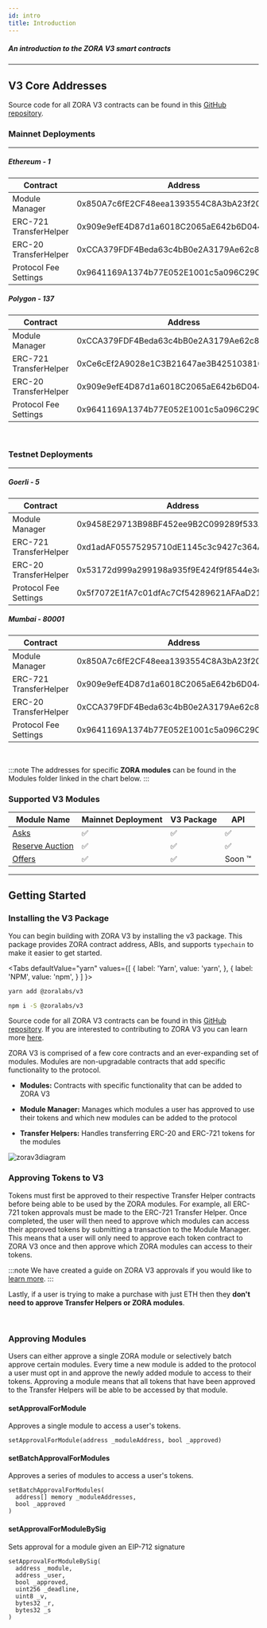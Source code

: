 ```yaml
---
id: intro
title: Introduction
---
```


##### An introduction to the ZORA V3 smart contracts

---
## V3 Core Addresses

Source code for all ZORA V3 contracts can be found in this [GitHub repository](https://github.com/ourzora/v3).

### Mainnet Deployments
---
##### Ethereum - 1
| **Contract**            | **Address**                                |
| ------------            | ------------------------------------------ |
| Module Manager          | 0x850A7c6fE2CF48eea1393554C8A3bA23f20CC401  |
| ERC-721 TransferHelper  | 0x909e9efE4D87d1a6018C2065aE642b6D0447bc91  |
| ERC-20 TransferHelper   | 0xCCA379FDF4Beda63c4bB0e2A3179Ae62c8716794  |
| Protocol Fee Settings   | 0x9641169A1374b77E052E1001c5a096C29Cd67d35  |

##### Polygon - 137
| **Contract**            | **Address**                                |
| ------------            | ------------------------------------------ |
| Module Manager          | 0xCCA379FDF4Beda63c4bB0e2A3179Ae62c8716794 |
| ERC-721 TransferHelper  | 0xCe6cEf2A9028e1C3B21647ae3B4251038109f42a |
| ERC-20 TransferHelper   | 0x909e9efE4D87d1a6018C2065aE642b6D0447bc91 |
| Protocol Fee Settings   | 0x9641169A1374b77E052E1001c5a096C29Cd67d35 |

<br/>

### Testnet Deployments
---

##### Goerli - 5
| **Contract**            | **Address**                                |
| ------------            | ------------------------------------------ |
| Module Manager          | 0x9458E29713B98BF452ee9B2C099289f533A5F377 |
| ERC-721 TransferHelper  | 0xd1adAF05575295710dE1145c3c9427c364A70a7f |
| ERC-20 TransferHelper   | 0x53172d999a299198a935f9E424f9f8544e3d4292 |
| Protocol Fee Settings   | 0x5f7072E1fA7c01dfAc7Cf54289621AFAaD2184d0 |


##### Mumbai - 80001
| **Contract**            | **Address**                                |
| ------------            | ------------------------------------------ |
| Module Manager          | 0x850A7c6fE2CF48eea1393554C8A3bA23f20CC401 |
| ERC-721 TransferHelper  | 0x909e9efE4D87d1a6018C2065aE642b6D0447bc91 |
| ERC-20 TransferHelper   | 0xCCA379FDF4Beda63c4bB0e2A3179Ae62c8716794 |
| Protocol Fee Settings   | 0x9641169A1374b77E052E1001c5a096C29Cd67d35 |

<br/> 

:::note
The addresses for specific **ZORA modules** can be found in the Modules folder linked in the chart below.
:::

### Supported V3 Modules

| Module Name                                                                  | Mainnet Deployment | V3 Package | API          |
|------------------------------------------------------------------------------|--------------------|------------|--------------|
| [Asks](./modules/Asks/zora-v3-asks-intro)                                    |     ✅             |   ✅        |    ✅        |  
| [Reserve Auction](./modules/ReserveAuctions/zora-v3-reserve-auctions-intro)  |     ✅             |   ✅        |    ✅        | 
| [Offers](./modules/Offers/zora-v3-offers-latest)                             |     ✅             |   ✅        |   Soon ™️     | 

---

## Getting Started

### Installing the V3 Package
You can begin building with ZORA V3 by installing the v3 package. 
This package provides ZORA contract address, ABIs, and supports `typechain` to make it easier to get started.

<Tabs
  defaultValue="yarn"
  values={[
    { label: 'Yarn', value: 'yarn', },
    { label: 'NPM', value: 'npm', }
  ]
}>
<TabItem value="yarn">

```bash
yarn add @zoralabs/v3
```

</TabItem>
<TabItem value="npm">

```bash
npm i -S @zoralabs/v3
```

</TabItem>
</Tabs>

Source code for all ZORA V3 contracts can be found in this [GitHub repository](https://github.com/ourzora/v3).
If you are interested to contributing to ZORA V3 you can learn more [here](https://github.com/ourzora/v3#contributing).


ZORA V3 is comprised of a few core contracts and an ever-expanding set of modules. 
Modules are non-upgradable contracts that add specific functionality to the protocol.

* **Modules:** Contracts with specific functionality that can be added to ZORA V3

* **Module Manager:** Manages which modules a user has approved to use their tokens and which new modules can be added to the protocol

* **Transfer Helpers:** Handles transferring ERC-20 and ERC-721 tokens for the modules

![zorav3diagram](../../../static/img/zora_v3_diagram.png)


### Approving Tokens to V3
Tokens must first be approved to their respective Transfer Helper contracts before being able to be used by the ZORA modules. 
For example, all ERC-721 token approvals must be made to the ERC-721 Transfer Helper. 
Once completed, the user will then need to approve which modules can access their approved tokens by submitting a transaction to the Module Manager.
This means that a user will only need to approve each token contract to ZORA V3 once and then approve which ZORA modules can access to their tokens.


:::note
We have created a guide on ZORA V3 approvals if you would like to [learn more](../../docs/guides/v3-approvals).
:::

Lastly, if a user is trying to make a purchase with just ETH then they **don't need to approve Transfer Helpers or ZORA modules**.

<br/>

### Approving Modules
Users can either approve a single ZORA module or selectively batch approve certain modules. 
Every time a new module is added to the protocol a user must opt in and approve the newly added module to access to their tokens.
Approving a module means that all tokens that have been approved to the Transfer Helpers will be able to be accessed by that module.

#### setApprovalForModule
Approves a single module to access a user's tokens.
```
setApprovalForModule(address _moduleAddress, bool _approved)
```

#### setBatchApprovalForModules
Approves a series of modules to access a user's tokens.
```
setBatchApprovalForModules(
  address[] memory _moduleAddresses, 
  bool _approved
) 
```

#### setApprovalForModuleBySig
Sets approval for a module given an EIP-712 signature

```
setApprovalForModuleBySig(
  address _module,
  address _user,
  bool _approved,
  uint256 _deadline,
  uint8 _v,
  bytes32 _r,
  bytes32 _s
)
```
